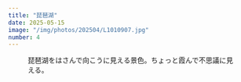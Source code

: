 ```yaml
---
title: "琵琶湖"
date: 2025-05-15
image: "/img/photos/202504/L1010907.jpg"
number: 4
---
```




<Grid
  w="5">
  <Figure
    src="/img/photos/202504/L1010907.jpg"
    alt="琵琶湖"
    />
  <Grid
    w="5" h="2" class="-is-overlay-bottom -fx_end">
    <p class="-text-xs">琵琶湖をはさんで向こうに見える景色。ちょっと霞んで不思議に見える。</p>
  </Grid>
</Grid>